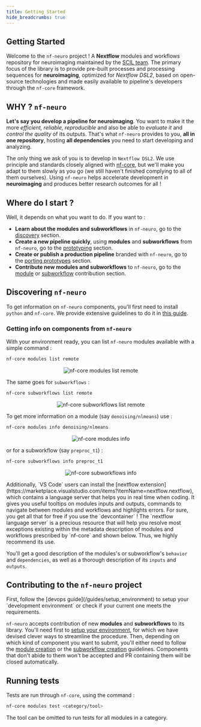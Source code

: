 ```yaml
---
title: Getting Started
hide_breadcrumbs: true
---
```


## Getting Started

Welcome to the `nf-neuro` project ! A **Nextflow** modules and workflows repository for neuroimaging
maintained by the [SCIL team](https://scil-documentation.readthedocs.io/en/latest/). The
primary focus of the library is to provide pre-built processes and processing sequences for
**neuroimaging**, optimized for _Nextflow DSL2_, based on open-source
technologies and made easily available to pipeline's developers through the `nf-core`
framework.

## WHY ? `nf-neuro`

**Let's say you develop a pipeline for neuroimaging**. You want to make it the more _efficient,_
_reliable, reproducible_ and also be able to _evaluate it_ and _control the quality_ of its outputs.
That's what `nf-neuro` provides to you, **all in one repository**, hosting **all dependencies** you
need to start developing and analyzing.

The only thing we ask of you is to develop in `Nextflow DSL2`. We use principle and standards
closely aligned with [nf-core](https://nf-co.re), but we'll make you adapt to them slowly as you go (we still
haven't finished complying to all of them ourselves). Using `nf-neuro` helps accelerate
development in **neuroimaging** and produces better research outcomes for all !

## Where do I start ?

Well, it depends on what you want to do. If you want to :

- **Learn about the modules and subworkflows** in `nf-neuro`, go to the [discovery](#discovering-nf-neuro) section.
- **Create a new pipeline quickly**, using **modules** and **subworkflows** from `nf-neuro`, go to the
  [prototyping](/guides/prototyping) section.
- **Create or publish a production pipeline** branded with `nf-neuro`, go to the
  [porting prototypes](/guides/production) section.
- **Contribute new modules and subworkflows** to `nf-neuro`, go to the
  [module](/guides/modules) or [subworkflow](/guides/subworkflows) contribution section.

## Discovering `nf-neuro`

To get information on `nf-neuro` components, you'll first need to install `python` and `nf-core`. We provide
extensive guidelines to do it in [this guide](/guides/basic_environment).

### Getting info on components from `nf-neuro`

With your environment ready, you can list `nf-neuro` modules available with a simple command :

```bash
nf-core modules list remote
```
<p>
  <figure align="center">
    <img src="/src/assets/images/cli/nfcore_modules_list.png" alt="nf-core modules list remote"/>
  </figure> 
</p>

The same goes for `subworkflows` :

```bash
nf-core subworkflows list remote
```

<p> 
  <figure align="center">
    <img src="/src/assets/images/cli/nfcore_subworkflows_list.png" alt="nf-core subworkflows list remote"/>
  </figure>
</p> 

To get more information on a module (say `denoising/nlmeans`) use :

```bash
nf-core modules info denoising/nlmeans
```

<p>
  <figure align="center">
    <img src="src/assets/images/cli/nfcore_modules_info.png" alt="nf-core modules info"/>
  </figure>
</p> 

or for a subworkflow (say `preproc_t1`) :

```bash
nf-core subworkflows info preproc_t1
```

<p>
  <figure align="center">
    <img src="src/assets/images/cli/nfcore_subworkflows_info.png" alt="nf-core subworkflows info"/>
  </figure>
</p> 

<Callout variant="info" title="Info">
  Additionally, `VS Code` users can install the [nextflow extension](https://marketplace.visualstudio.com/items?itemName=nextflow.nextflow),
  which contains a language server that helps you in real time when coding. It gives you useful tooltips on modules inputs and outputs, commands
  to navigate between modules and workflows and highlights errors. For sure, you get all that for free if you use the `devcontainer` !
</Callout>

<Callout variant="warning" title="Important">
  The `nextflow language server` is a precious resource that will help you resolve most exceptions existing within the metadata
  description of modules and workflows prescribed by `nf-core` and shown below. Thus, we highly recommend its use.
</Callout>

You'll get a good description of the modules's or subworkflow's `behavior` and `dependencies`, as well as a
thorough description of its `inputs` and `outputs`.

## Contributing to the `nf-neuro` project

<Callout variant="warning" title="Important">
  First, follow the [devops guide](/guides/setup_environment) to setup your
  `development environment` or check if your current one meets the requirements.
</Callout>

`nf-neuro` accepts contribution of new **modules** and **subworkflows** to its library. You'll need first to
[setup your environment](/guides/setup_environment), for which we have devised clever ways to streamline the procedure.
Then, depending on which kind of component you want to submit, you'll either need to follow the [module creation](/guides/modules)
or the [subworkflow creation](/guides/subworkflows) guidelines. Components that don't abide to them won't be accepted
and PR containing them will be closed automatically.

## Running tests

Tests are run through `nf-core`, using the command :

```bash
nf-core modules test <category/tool>
```

The tool can be omitted to run tests for all modules in a category.
